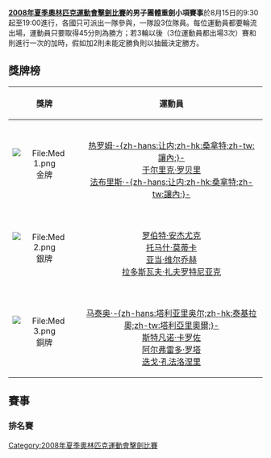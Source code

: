 {{2008年夏季奧林匹克運動會擊劍比賽}}

'''[[2008年夏季奧林匹克運動會擊劍比賽|2008年夏季奧林匹克運動會擊劍比賽]]的男子團體重劍小項賽事'''於8月15日的9:30起至19:00進行，各國只可派出一隊參與，一隊設3位隊員。每位運動員都要輪流出場，運動員只要取得45分則為勝方；若3輪以後（3位運動員都出場3次）賽和則進行一次的加時，假如加2則未能定勝負則以抽籤決定勝方。

== 獎牌榜 ==
{| class="wikitable"
|- bgcolor="#efefef"
!align="center"|'''獎牌'''
!align="center"|'''運動員'''
|-
| bgcolor="gold" | [[File:Med_1.png|File:Med 1.png]] 金牌
| {{flagIOCteam|FRA|2008年夏季}}<BR>[[热罗姆·让内|热罗姆·-{zh-hans:让内;zh-hk:桑拿特;zh-tw:讓內;}-]]<BR>[[于尔里克·罗贝里|于尔里克·罗贝里]]<BR>[[法布里斯·让内|法布里斯·-{zh-hans:让内;zh-hk:桑拿特;zh-tw:讓內;}-]]
|-
| bgcolor="silver" | [[File:Med_2.png|File:Med 2.png]] 銀牌
| {{flagIOCteam|POL|2008年夏季}}<BR>[[罗伯特·安杰尤克|罗伯特·安杰尤克]]<BR>[[托马什·莫蒂卡|托马什·莫蒂卡]]<BR>[[亚当·维尔乔赫|亚当·维尔乔赫]]<BR>[[拉多斯瓦夫·扎夫罗特尼亚克|拉多斯瓦夫·扎夫罗特尼亚克]]
|-
| bgcolor="cc9966" | [[File:Med_3.png|File:Med 3.png]] 銅牌
| {{flagIOCteam|ITA|2008年夏季}}<BR>[[马泰奥·塔利亚里奥尔|马泰奥·-{zh-hans:塔利亚里奥尔;zh-hk:泰基拉奧;zh-tw:塔利亞里奧爾;}-]]<BR>[[斯特凡诺·卡罗佐|斯特凡诺·卡罗佐]]<BR>[[阿尔弗雷多·罗塔|阿尔弗雷多·罗塔]]<BR>[[迭戈·孔法洛涅里|迭戈·孔法洛涅里]]
|}

== 賽事 ==
{{16TeamBracket-Compact-NoSeeds-Byes
| RD1=16強
| RD2=8強
| RD3=4強
| RD4=決賽
| RD4b=銅牌賽

| team-width=175
| score-width=20

| RD1-seed03=9
| RD1-team03={{flagIOC|RSA|2008年夏季}}
| RD1-score03=28
| RD1-seed04=8
| RD1-team04='''{{flagIOC|CHN|2008年夏季}}
| RD1-score04='''45

| RD2-seed01=1
| RD2-team01={{flagIOC|HUN|2008年夏季}}
| RD2-score01=43
| RD2-seed02=8
| RD2-team02='''{{flagIOC|CHN|2008年夏季}}
| RD2-score02='''45

| RD2-seed03=5
| RD2-team03={{flagIOC|UKR|2008年夏季}}
| RD2-score03=37
| RD2-seed04=4
| RD2-team04='''{{flagIOC|POL|2008年夏季}}'''
| RD2-score04='''45

| RD2-seed05=3
| RD2-team05='''{{flagIOC|ITA|2008年夏季}}
| RD2-score05='''45
| RD2-seed06=6
| RD2-team06={{flagIOC|KOR|2008年夏季}}
| RD2-score06=37

| RD2-seed07=7
| RD2-team07={{flagIOC|VEN|2008年夏季}}
| RD2-score07=33
| RD2-seed08=2
| RD2-team08='''{{flagIOC|FRA|2008年夏季}}'''
| RD2-score08='''45

| RD3-seed01=8
| RD3-team01={{flagIOC|CHN|2008年夏季}}
| RD3-score01=44
| RD3-seed02=4
| RD3-team02='''{{flagIOC|POL|2008年夏季}}
| RD3-score02='''45'''

| RD3-seed03=3
| RD3-team03={{flagIOC|ITA|2008年夏季}}
| RD3-score03=39
| RD3-seed04=2
| RD3-team04='''{{flagIOC|FRA|2008年夏季}}'''
| RD3-score04='''45'''

| RD4-seed01=4
| RD4-team01={{flagIOC|POL|2008年夏季}}
| RD4-score01= 
| RD4-seed02=2
| RD4-team02={{flagIOC|FRA|2008年夏季}}
| RD4-score02= 

| RD4b-seed01=8
| RD4b-team01={{flagIOC|CHN|2008年夏季}}
| RD4b-score01= 
| RD4b-seed02=3
| RD4b-team02={{flagIOC|ITA|2008年夏季}}
| RD4b-score02= 
}}

=== 排名賽 ===

{{4TeamBracket-Consolation
| RD1=5-8名賽
| RD2=7-8名賽
| RD3=5-6名賽

| teamwidth=175
| scorewidth=20

| RD1-seed1=1
| RD1-team1='''{{flagIOC|HUN|2008年夏季}}'''
| RD1-score1='''41'''
| RD1-seed2=5
| RD1-team2={{flagIOC|UKR|2008年夏季}}
| RD1-score2=29

| RD1-seed3=6
| RD1-team3={{flagIOC|KOR|2008年夏季}}
| RD1-score3=38
| RD1-seed4=7
| RD1-team4='''{{flagIOC|VEN|2008年夏季}}'''
| RD1-score4='''45'''

| RD3-seed1=1
| RD3-team1={{flagIOC|HUN|2008年夏季}}
| RD3-score1= 
| RD3-seed2=7
| RD3-team2={{flagIOC|VEN|2008年夏季}}
| RD3-score2= 

| RD2-seed1=5
| RD2-team1={{flagIOC|UKR|2008年夏季}}
| RD2-score1= 
| RD2-seed2=6
| RD2-team2={{flagIOC|KOR|2008年夏季}}
| RD2-score2= 
}}

[[Category:2008年夏季奧林匹克運動會擊劍比賽|Category:2008年夏季奧林匹克運動會擊劍比賽]]